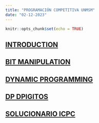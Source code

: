 ```yaml
---
title: "PROGRAMACIÓN COMPETITIVA UNMSM"
date: "02-12-2023"
---
```


```r
knitr::opts_chunk$set(echo = TRUE)
```


## [INTRODUCTION](./class-01.html)
## [BIT MANIPULATION](./BitManipulation.html)
## [DYNAMIC PROGRAMMING](./DPcito.html)

## [DP DPIGITOS](./DPDÍGITOS.html)




## [SOLUCIONARIO ICPC](./ICPC.html)


